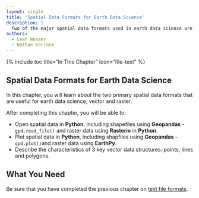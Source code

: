 ```yaml
---
layout: single
title: 'Spatial Data Formats for Earth Data Science'
description: |
  Two of the major spatial data formats used in earth data science are vector and raster data. Learn about these two common spatial data formats for earth data science workflows.
authors: 
  - Leah Wasser
  - Nathan Korinek
---
```




{% include toc title="In This Chapter" icon="file-text" %}

## Spatial Data Formats for Earth Data Science

In this chapter, you will learn about the two primary spatial data formats that are useful for earth data science, vector and raster. 

After completing this chapter, you will be able to:

* Open spatial data in **Python**, including shapefiles using **Geopandas** - `gpd.read_file()` and raster data using **Rasterio** in **Python**.
* Plot spatial data in **Python**, including shapfiles using **Geopandas** - `gpd.plot()`and raster data using **EarthPy**.
* Describe the characteristics of 3 key vector data structures: points, lines and polygons.


## What You Need

Be sure that you have completed the previous chapter on <a href="{{ site.url }}/courses/intro-to-earth-data-science/file-formats/use-text-files/">text file formats</a>.



